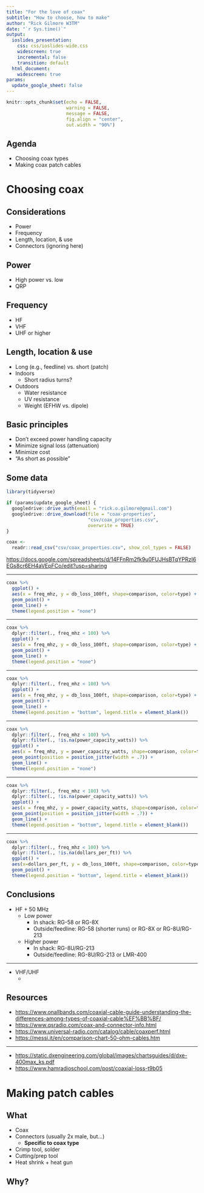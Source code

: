 ```yaml
---
title: "For the love of coax"
subtitle: "How to choose, how to make"
author: "Rick Gilmore W3TM"
date: "`r Sys.time()`"
output: 
  ioslides_presentation:
    css: css/ioslides-wide.css
    widescreen: true
    incremental: false
    transition: default
  html_document:
    widescreen: true
params:
  update_google_sheet: false
---
```


```r
knitr::opts_chunk$set(echo = FALSE,
                      warning = FALSE, 
                      message = FALSE,
                      fig.align = "center",
                      out.width = "90%")
```

## Agenda

- Choosing coax types
- Making coax patch cables

# Choosing coax

## Considerations

- Power
- Frequency
- Length, location, & use
- Connectors (ignoring here)

## Power

- High power vs. low
- QRP

## Frequency

- HF
- VHF
- UHF or higher

## Length, location & use

- Long (e.g., feedline) vs. short (patch)
- Indoors
    - Short radius turns?
- Outdoors
    - Water resistance
    - UV resistance
    - Weight (EFHW vs. dipole)
    
## Basic principles

- Don't exceed power handling capacity
- Minimize signal loss (attenuation)
- Minimize cost
- "As short as possible"

## Some data

```r
library(tidyverse)

if (params$update_google_sheet) {
  googledrive::drive_auth(email = "rick.o.gilmore@gmail.com")
  googledrive::drive_download(file = "coax-properties",
                              "csv/coax_properties.csv",
                              overwrite = TRUE)
}

coax <-
  readr::read_csv("csv/coax_properties.csv", show_col_types = FALSE)
```

<https://docs.google.com/spreadsheets/d/14FFnRm2fk9u0FUJHsBTqYPRzI6EGs8cr6EH4aVEpFCo/edit?usp=sharing>

---

```r
coax %>%
  ggplot() +
  aes(x = freq_mhz, y = db_loss_100ft, shape=comparison, color=type) +
  geom_point() +
  geom_line() +
  theme(legend.position = "none")
```

---

```r
coax %>%
  dplyr::filter(., freq_mhz < 100) %>%
  ggplot() +
  aes(x = freq_mhz, y = db_loss_100ft, shape=comparison, color=type) +
  geom_point() +
  geom_line() +
  theme(legend.position = "none")
```

---

```r
coax %>%
  dplyr::filter(., freq_mhz < 100) %>%
  ggplot() +
  aes(x = freq_mhz, y = db_loss_100ft, shape=comparison, color=type) +
  geom_point() +
  geom_line() +
  theme(legend.position = "bottom", legend.title = element_blank())
```

---

```r
coax %>%
  dplyr::filter(., freq_mhz < 100) %>%
  dplyr::filter(., !is.na(power_capacity_watts)) %>%
  ggplot() +
  aes(x = freq_mhz, y = power_capacity_watts, shape=comparison, color=type) +
  geom_point(position = position_jitter(width = .7)) +
  geom_line() +
  theme(legend.position = "none")
```

---

```r
coax %>%
  dplyr::filter(., freq_mhz < 100) %>%
  dplyr::filter(., !is.na(power_capacity_watts)) %>%
  ggplot() +
  aes(x = freq_mhz, y = power_capacity_watts, shape=comparison, color=type) +
  geom_point(position = position_jitter(width = .7)) +
  geom_line() +
  theme(legend.position = "bottom", legend.title = element_blank())
```

---

```r
coax %>%
  dplyr::filter(., freq_mhz < 100) %>%
  dplyr::filter(., !is.na(dollars_per_ft)) %>%
  ggplot() +
  aes(x=dollars_per_ft, y = db_loss_100ft, shape=comparison, color=type) +
  geom_point() +
  theme(legend.position = "bottom", legend.title = element_blank())
```

## Conclusions

- HF + 50 MHz
    - Low power
        - In shack: RG-58 or RG-8X
        - Outside/feedline: RG-58 (shorter runs) or RG-8X or RG-8U/RG-213
    - Higher power
        - In shack: RG-8U/RG-213
        - Outside/feedline: RG-8U/RG-213 or LMR-400
        
---

- VHF/UHF
    - 

## Resources

- <https://www.onallbands.com/coaxial-cable-guide-understanding-the-differences-among-types-of-coaxial-cable%EF%BB%BF/>
- <https://www.qsradio.com/coax-and-connector-info.html>
- <https://www.universal-radio.com/catalog/cable/coaxperf.html>
- <https://messi.it/en/comparison-chart-50-ohm-cables.htm>

---

- <https://static.dxengineering.com/global/images/chartsguides/d/dxe-400max_ks.pdf>
- <https://www.hamradioschool.com/post/coaxial-loss-t9b05>

# Making patch cables

## What

- Coax
- Connectors (usually 2x male, but...)
    - **Specific to coax type**
- Crimp tool, solder
- Cutting/prep tool
- Heat shrink + heat gun

## Why?
